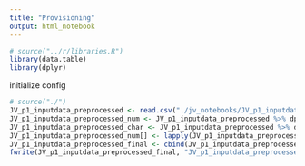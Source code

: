 ```yaml
---
title: "Provisioning"
output: html_notebook
---
```


```r
# source("../r/libraries.R")
library(data.table)
library(dplyr)
```


initialize config


```r
# source("./")
JV_p1_inputdata_preprocessed <- read.csv("./jv_notebooks/JV_p1_inputdata_preprocessed.csv")
JV_p1_inputdata_preprocessed_num <- JV_p1_inputdata_preprocessed %>% dplyr::select(!c("isos"))
JV_p1_inputdata_preprocessed_char <- JV_p1_inputdata_preprocessed %>% dplyr::select(c("isos"))
JV_p1_inputdata_preprocessed_num[] <- lapply(JV_p1_inputdata_preprocessed_num, as.numeric)
JV_p1_inputdata_preprocessed_final <- cbind(JV_p1_inputdata_preprocessed_char, JV_p1_inputdata_preprocessed_num)
fwrite(JV_p1_inputdata_preprocessed_final, "JV_p1_inputdata_preprocessed_no_scientific.csv", row.names = FALSE, scipen = 999)
```
